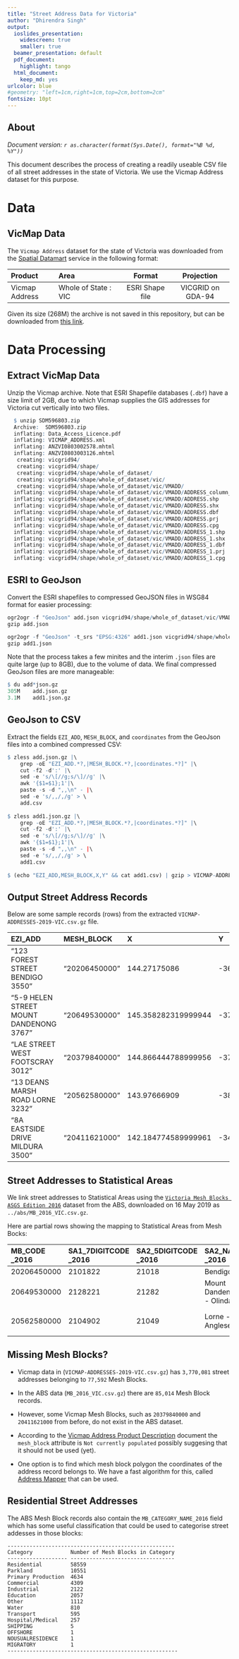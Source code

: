 ```yaml
---
title: "Street Address Data for Victoria"
author: "Dhirendra Singh"
output:
  ioslides_presentation:
    widescreen: true
    smaller: true
  beamer_presentation: default
  pdf_document:
    highlight: tango
  html_document:
    keep_md: yes
urlcolor: blue
#geometry: "left=1cm,right=1cm,top=2cm,bottom=2cm"
fontsize: 10pt
---
```


## About 

*Document version: `r as.character(format(Sys.Date(), format="%B %d, %Y"))`*

This document describes the process of creating a readily useable CSV file of all street addresses in the state of Victoria. We use the Vicmap Address dataset for this purpose.

# Data

## VicMap Data

The `Vicmap Address` dataset for the state of Victoria was downloaded from the [Spatial Datamart](http://services.land.vic.gov.au/SpatialDatamart) service in the following format:

--------------------------------------------------------------------------
Product         Area	                Format	         Projection
--------------- --------------------- ---------------- -------------------
Vicmap Address  Whole of State : VIC	ESRI Shape file	 VICGRID on GDA-94
--------------------------------------------------------------------------

Given its size (268M) the archive is not saved in this repository, but can be downloaded from [this link](https://cloudstor.aarnet.edu.au/plus/s/efejsmkNL6XCM77).

# Data Processing

## Extract VicMap Data

Unzip the Vicmap archive. Note that ESRI Shapefile databases (`.dbf`) have a size limit of 2GB, due to which Vicmap supplies the GIS addresses for Victoria cut vertically into two files.

```r
  $ unzip SDM596803.zip
  Archive:  SDM596803.zip
  inflating: Data_Access_Licence.pdf  
  inflating: VICMAP_ADDRESS.xml      
  inflating: ANZVI0803002578.mhtml   
  inflating: ANZVI0803003126.mhtml   
   creating: vicgrid94/
   creating: vicgrid94/shape/
   creating: vicgrid94/shape/whole_of_dataset/
   creating: vicgrid94/shape/whole_of_dataset/vic/
   creating: vicgrid94/shape/whole_of_dataset/vic/VMADD/
  inflating: vicgrid94/shape/whole_of_dataset/vic/VMADD/ADDRESS_column_names.txt  
  inflating: vicgrid94/shape/whole_of_dataset/vic/VMADD/ADDRESS.shp  
  inflating: vicgrid94/shape/whole_of_dataset/vic/VMADD/ADDRESS.shx  
  inflating: vicgrid94/shape/whole_of_dataset/vic/VMADD/ADDRESS.dbf  
  inflating: vicgrid94/shape/whole_of_dataset/vic/VMADD/ADDRESS.prj  
  inflating: vicgrid94/shape/whole_of_dataset/vic/VMADD/ADDRESS.cpg  
  inflating: vicgrid94/shape/whole_of_dataset/vic/VMADD/ADDRESS_1.shp  
  inflating: vicgrid94/shape/whole_of_dataset/vic/VMADD/ADDRESS_1.shx  
  inflating: vicgrid94/shape/whole_of_dataset/vic/VMADD/ADDRESS_1.dbf  
  inflating: vicgrid94/shape/whole_of_dataset/vic/VMADD/ADDRESS_1.prj  
  inflating: vicgrid94/shape/whole_of_dataset/vic/VMADD/ADDRESS_1.cpg  
```

## ESRI to GeoJson

Convert the ESRI shapefiles to compressed GeoJSON files in WSG84 format for easier processing:

```r
ogr2ogr -f "GeoJson" add.json vicgrid94/shape/whole_of_dataset/vic/VMADD/ADDRESS.shp
gzip add.json

ogr2ogr -f "GeoJson" -t_srs "EPSG:4326" add1.json vicgrid94/shape/whole_of_dataset/vic/VMADD/ADDRESS_1.shp
gzip add1.json
```

Note that the process takes a few minites and the interim `.json` files are quite large (up to 8GB), due to the volume of data. We final compressed GeoJson files are more manageable:

```r
$ du add*json.gz
305M	add.json.gz
3.1M	add1.json.gz
```

## GeoJson to CSV

Extract the fields `EZI_ADD`, `MESH_BLOCK`, and `coordinates` from the GeoJson files into a combined compressed CSV:

```r
$ zless add.json.gz |\
    grep -oE "EZI_ADD.*?,|MESH_BLOCK.*?,|coordinates.*?]" |\
    cut -f2 -d':' |\
    sed -e 's/\[//g;s/\]//g' |\
    awk '{$1=$1};1'|\
    paste -s -d ",,\n" - |\
    sed -e 's/,,/,/g' > \
    add.csv
    
$ zless add1.json.gz |\
    grep -oE "EZI_ADD.*?,|MESH_BLOCK.*?,|coordinates.*?]" |\
    cut -f2 -d':' |\
    sed -e 's/\[//g;s/\]//g' |\
    awk '{$1=$1};1'|\
    paste -s -d ",,\n" - |\
    sed -e 's/,,/,/g' > \
    add1.csv
    
$ (echo "EZI_ADD,MESH_BLOCK,X,Y" && cat add1.csv) | gzip > VICMAP-ADDRESSES-2019-VIC.csv.gz
```

## Output Street Address Records

Below are some sample records (rows) from the extracted `VICMAP-ADDRESSES-2019-VIC.csv.gz` file. 

-------------------------------------------------------------------------------------------------
EZI_ADD                                 MESH_BLOCK     X                    Y
--------------------------------------- -------------- -------------------  ---------------------
"123 FOREST STREET BENDIGO 3550"        "20206450000"  144.27175086         -36.755240929999722

"5-9 HELEN STREET MOUNT DANDENONG 3767" "20649530000"  145.358282319999944  -37.834493579999759

"LAE STREET WEST FOOTSCRAY 3012"        "20379840000"  144.866444788999956  -37.809529774999767

"13 DEANS MARSH ROAD LORNE 3232"        "20562580000"  143.97666909         -38.533417849999772

"8A EASTSIDE DRIVE MILDURA 3500"        "20411621000"  142.184774589999961  -34.195369369999646
-------------------------------------------------------------------------------------------------


## Street Addresses to Statistical Areas

We link street addresses to Statistical Areas using the [`Victoria Mesh Blocks ASGS Edition 2016`](https://www.abs.gov.au/AUSSTATS/abs@.nsf/Lookup/1270.0.55.001Main+Features10018July%202016?OpenDocument) dataset from the ABS, downloaded on 16 May 2019 as `../abs/MB_2016_VIC.csv.gz`. 

Here are partial rows showing the mapping to Statistical Areas from Mesh Bocks:

---------------------------------------------------------------------------------------------------------------------------
MB_CODE      SA1_7DIGITCODE SA2_5DIGITCODE SA2_NAME         SA3_CODE SA3_NAME             SA4_CODE  SA4_NAME
_2016        _2016          _2016          _2016            _2016    _2016                _2016     _2016
------------ -------------- -------------- ---------------- -------- -------------------- --------- --------------
20206450000  2101822        21018          Bendigo          20201    Bendigo              202       Bendigo

20649530000  2128221        21282          Mount Dandenong  21105    Yarra Ranges         211       Melbourne -
                                           - Olinda                                                 Outer East
                                           
20562580000  2104902        21049          Lorne -          20303    Surf Coast -         203       Geelong
                                           Anglesea                  Bellarine Peninsula
---------------------------------------------------------------------------------------------------------------------------

## Missing Mesh Blocks?

* Vicmap data in (`VICMAP-ADDRESSES-2019-VIC.csv.gz`) has `3,770,081` street addresses 
belonging to `77,592` Mesh Blocks. 

* In the ABS data (`MB_2016_VIC.csv.gz`) there are `85,014` Mesh Block records.

* However, some Vicmap Mesh Blocks, such as `20379840000` and `20411621000` from before, do not exist in the ABS dataset. 

* According to the [Vicmap Address Product Description](https://www2.delwp.vic.gov.au/maps/spatial-data?a=49746) document the `mesh_block` attribute is `Not currently populated` possibly suggesing that it should not be used (yet).

* One option is to find which mesh block polygon the coordinates of the address record belongs to. We have a fast algorithm for this, called [Address Mapper](https://github.com/agentsoz/synthetic-population/tree/v2#address-mapper) that can be used.


## Residential Street Addresses

The ABS Mesh Block records also contain the `MB_CATEGORY_NAME_2016` field which has some useful classification that could be used to categorise street addesses in those blocks:

```
-----------------------------------------------------
Category            Number of Mesh Blocks in Category
------------------- ---------------------------------
Residential         58559 
Parkland            10551 
Primary Production  4634 
Commercial          4309 
Industrial          2122 
Education           2057 
Other               1112 
Water               810 
Transport           595 
Hospital/Medical    257 
SHIPPING            5 
OFFSHORE            1 
NOUSUALRESIDENCE    1 
MIGRATORY           1 
------------------------------------------------------
```